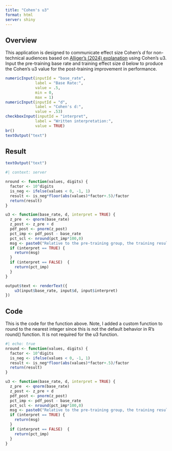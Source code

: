 ```yaml
---
title: "Cohen's u3"
format: html
server: shiny
---
```


## Overview

This application is designed to communicate effect size Cohen's *d* for non-technical audiences based on [Alliger's (2024) explanation](https://www.doi.org/10.1080/14480220.2024.2397355){target="_blank"} using Cohen's u3. Input the pre-training base rate and training effect size d below to produce the Cohen's u3 value for the post-training improvement in performance.

```r
numericInput(inputId = "base_rate", 
             label = "Base Rate:",
             value = .5,
             min = 0,
             max = 1)
numericInput(inputId = "d", 
             label = "Cohen's d:",
             value = .53)
checkboxInput(inputId = "interpret", 
             label = "Written interpretation:",
             value = TRUE)
br()
textOutput("text")
```

## Result
```r
textOutput("text")
```

```r
#| context: server

nround <- function(values, digits) {
  factor <- 10^digits
  is_neg <- ifelse(values < 0, -1, 1)
  result <- is_neg*floor(abs(values)*factor+.5)/factor
  return(result)
}

u3 <- function(base_rate, d, interpret = TRUE) {
  z_pre  <- qnorm(base_rate)
  z_post <- z_pre + d
  pdf_post <- pnorm(z_post)
  pct_imp <- pdf_post - base_rate
  pct_scl <- nround(pct_imp*100,0)
  msg <- paste0("Relative to the pre-training group, the training resulted in a ", pct_scl, "% increase in successful performance.")
  if (interpret == TRUE) {
    return(msg)
  }
  if (interpret == FALSE)  {
    return(pct_imp)
  }
}

output$text <- renderText({
    u3(input$base_rate, input$d, input$interpret)
})
```

## Code

This is the code for the function above. Note, I added a custom function to round to the nearest integer since this is not the default behavior in R's round() function. It is not required for the u3 function.

```r
#| echo: true
nround <- function(values, digits) {
  factor <- 10^digits
  is_neg <- ifelse(values < 0, -1, 1)
  result <- is_neg*floor(abs(values)*factor+.5)/factor
  return(result)
}

u3 <- function(base_rate, d, interpret = TRUE) {
  z_pre  <- qnorm(base_rate)
  z_post <- z_pre + d
  pdf_post <- pnorm(z_post)
  pct_imp <- pdf_post - base_rate
  pct_scl <- nround(pct_imp*100,0)
  msg <- paste0("Relative to the pre-training group, the training resulted in a ", pct_scl, "% increase in successful performance.")
  if (interpret == TRUE) {
    return(msg)
  }
  if (interpret == FALSE)  {
    return(pct_imp)
  }
}
```
